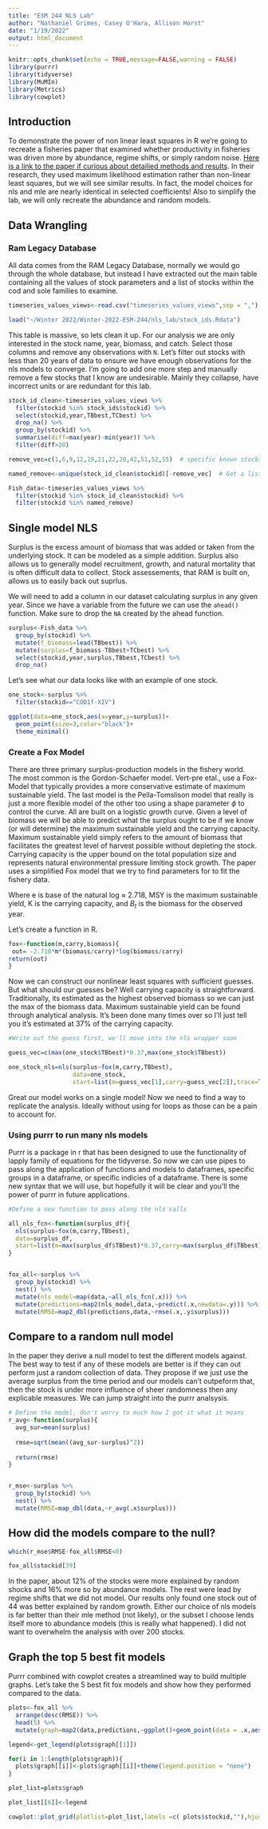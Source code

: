 ```yaml
---
title: "ESM 244 NLS Lab"
author: "Nathaniel Grimes, Casey O'Hara, Allison Horst"
date: "1/19/2022"
output: html_document
---
```


```r
knitr::opts_chunk$set(echo = TRUE,message=FALSE,warning = FALSE)
library(purrr)
library(tidyverse)
library(MuMIn)
library(Metrics)
library(cowplot)


```

## Introduction

To demonstrate the power of non linear least squares in R we're going to recreate a fisheries paper that examined whether productivity in fisheries was driven more by abundance, regime shifts, or simply random noise. [Here is a link to the paper if curious about detailied methods and results](https://www.pnas.org/content/110/5/1779). In their research, they used maximum likelihood estimation rather than non-linear least squares, but we will see similar results. In fact, the model choices for nls and mle are nearly identical in selected coefficients! Also to simplify the lab, we will only recreate the abundance and random models.

## Data Wrangling

### Ram Legacy Database

All data comes from the RAM Legacy Database, normally we would go through the whole database, but instead I have extracted out the main table containing all the values of stock parameters and a list of stocks within the cod and sole families to examine.

```r
timeseries_values_views<-read.csv("timeseries_values_views",sep = ",")

load("~/Winter 2022/Winter-2022-ESM-244/nls_lab/stock_ids.Rdata")
```


This table is massive, so lets clean it up. For our analysis we are only interested in the stock name, year, biomass, and catch. Select those columns and remove any observations with `N`. Let's filter out stocks with less than 20 years of data to ensure we have enough observations for the nls models to converge. I'm going to add one more step and manually remove a few stocks that I know are undesirable. Mainly they collapse, have incorrect units or are redundant for this lab.

```r
stock_id_clean<-timeseries_values_views %>% 
  filter(stockid %in% stock_ids$stockid) %>%
  select(stockid,year,TBbest,TCbest) %>% 
  drop_na() %>% 
  group_by(stockid) %>% 
  summarise(diff=max(year)-min(year)) %>% 
  filter(diff>20)

remove_vec=c(1,6,9,12,19,21,22,28,42,51,52,55)  # specific known stocks I want to remove

named_remove<-unique(stock_id_clean$stockid)[-remove_vec]  # Get a list of those names for filtering out

Fish_data<-timeseries_values_views %>% 
  filter(stockid %in% stock_id_clean$stockid) %>% 
  filter(stockid %in% named_remove)
```


## Single model NLS

Surplus is the excess amount of biomass that was added or taken from the underlying stock. It can be modeled as a simple addition. Surplus also allows us to generally model recruitment, growth, and natural mortality that is often difficult data to collect. Stock assessements, that RAM is built on, allows us to easily back out suprlus.

\begin{equation}
S_t=B_{t+1}-B_t+C_t
\end{equation}

We will need to add a column in our dataset calculating surplus in any given year. Since we have a variable from the future we can use the `ahead()` function. Make sure to drop the `NA` created by the ahead function.

```r
surplus<-Fish_data %>% 
  group_by(stockid) %>% 
  mutate(f_biomass=lead(TBbest)) %>% 
  mutate(surplus=f_biomass-TBbest+TCbest) %>% 
  select(stockid,year,surplus,TBbest,TCbest) %>% 
  drop_na()
```


Let's see what our data looks like with an example of one stock.

```r
one_stock<-surplus %>% 
  filter(stockid=="COD1f-XIV")

ggplot(data=one_stock,aes(x=year,y=surplus))+
  geom_point(size=3,color="black")+
  theme_minimal()

```

### Create a Fox Model

There are three primary surplus-production models in the fishery world. The most common is the Gordon-Schaefer model. Vert-pre etal., use a Fox-Model that typically provides a more conservative estimate of maximum sustainable yield. The last model is the Pella-Tomslison model that really is just a more flexible model of the other too using a shape parameter $\phi$ to control the curve. All are built on a logistic growth curve. Given a level of biomass we will be able to predict what the surplus ought to be if we know (or will determine) the maximum sustainable yield and the carrying capacity. Maximum sustainable yield simply refers to the amount of biomass that facilitates the greatest level of harvest possible without depleting the stock. Carrying capacity is the upper bound on the total population size and represents natural environmental pressure limiting stock growth. The paper uses a simplified Fox model that we try to find parameters for to fit the fishery data.  

\begin{equation}
\hat{S_t}=-e*MSY(\frac{B_t}{K})\ln(\frac{B_t}{K})
\end{equation}

Where e is base of the natural log $\approx$ 2.718, MSY is the maximum sustainable yield, K is the carrying capacity, and $B_t$ is the biomass for the observed year.

Let's create a function in R.

```r
fox<-function(m,carry,biomass){
 out= -2.718*m*(biomass/carry)*log(biomass/carry)
return(out)
}
```

Now we can construct our nonlinear least squares with sufficient guesses. But what should our guesses be? Well carrying capacity is straightforward. Traditionally, its estimated as the highest observed biomass so we can just the max of the biomass data. Maximum sustainable yield can be found through analytical analysis. It's been done many times over so I'll just tell you it's estimated at 37% of the carrying capacity.

```r

#Write out the guess first, we'll move into the nls wrapper soon

guess_vec=c(max(one_stock$TBbest)*0.37,max(one_stock$TBbest))

one_stock_nls=nls(surplus~fox(m,carry,TBbest),
                  data=one_stock,
                  start=list(m=guess_vec[1],carry=guess_vec[2]),trace=TRUE )
```

Great our model works on a single model! Now we need to find a way to replicate the analysis. Ideally without using for loops as those can be a pain to account for. 

### Using purrr to run many nls models

Purrr is a package in r that has been designed to use the functionality of lapply family of equations for the tidyverse. So now we can use pipes to pass along the application of functions and models to dataframes, specific groups in a dataframe, or specific indicies of a dataframe. There is some new syntax that we will use, but hopefully it will be clear and you'll the power of purrr in future applications.

```r
#Define a new function to pass along the nls calls

all_nls_fcn<-function(surplus_df){
  nls(surplus~fox(m,carry,TBbest),
  data=surplus_df,
  start=list(m=max(surplus_df$TBbest)*0.37,carry=max(surplus_df$TBbest)))
}


fox_all<-surplus %>%
  group_by(stockid) %>% 
  nest() %>% 
  mutate(nls_model=map(data,~all_nls_fcn(.x))) %>% 
  mutate(predictions=map2(nls_model,data,~predict(.x,newdata=.y))) %>% 
  mutate(RMSE=map2_dbl(predictions,data,~rmse(.x,.y$surplus)))

```

## Compare to a random null model

In the paper they derive a null model to test the different models against. The best way to test if any of these models are better is if they can out perform just a random collection of data. They propose if we just use the average surplus from the time period and our models can't outpeform that, then the stock is under more influence of sheer randomness then any explicable measures. We can jump straight into the purrr analsysis.

```r

# Define the model, don't worry to much how I got it what it means
r_avg<-function(surplus){
  avg_sur=mean(surplus)
  
  rmse=sqrt(mean((avg_sur-surplus)^2))
  
  return(rmse)
}


r_mse<-surplus %>%
  group_by(stockid) %>% 
  nest() %>% 
  mutate(RMSE=map_dbl(data,~r_avg(.x$surplus)))
```

## How did the models compare to the null?

```r
which(r_mse$RMSE-fox_all$RMSE<0)

fox_all$stockid[39]
```
In the paper, about 12% of the stocks were more explained by random shocks and 16% more so by abundance models. The rest were lead by regime shifts that we did not model. Our results only found one stock out of 44 was better explained by random growth. Either our choice of nls models is far better than their mle method (not likely), or the subset I choose lends itself more to abundance models (this is really what happened). I did not want to overwhelm the analysis with over 200 stocks. 

## Graph the top 5 best fit models

Purrr combined with cowplot creates a streamlined way to build multiple graphs. Let's take the 5 best fit fox models and show how they performed compared to the data. 

```r
plots<-fox_all %>% 
  arrange(desc(RMSE)) %>% 
  head(5) %>% 
  mutate(graph=map2(data,predictions,~ggplot()+geom_point(data = .x,aes(x=.x$year,y=.x$surplus,color='Actual'))+geom_point(aes(x=.x$year,y=.y,color='Predicted'))+theme_minimal()+xlab('Year')+ylab('Surplus')+scale_color_manual(name="Legend",breaks = c('Actual','Predicted'),values=c('Actual'='black','Predicted'='red'))))

legend<-get_legend(plots$graph[[1]])

for(i in 1:length(plots$graph)){
  plots$graph[[i]]<-plots$graph[[i]]+theme(legend.position = "none")
}

plot_list=plots$graph

plot_list[[6]]<-legend

cowplot::plot_grid(plotlist=plot_list,labels =c( plots$stockid,""),hjust=-0.5)
```



